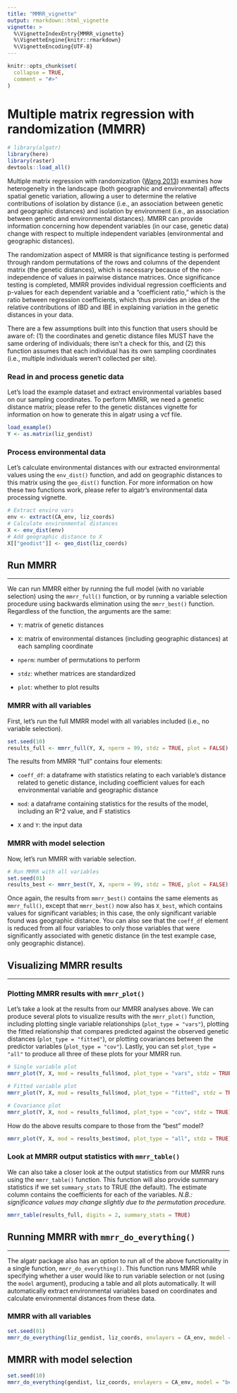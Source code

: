 ```yaml
---
title: "MMRR_vignette"
output: rmarkdown::html_vignette
vignette: >
  %\VignetteIndexEntry{MMRR_vignette}
  %\VignetteEngine{knitr::rmarkdown}
  %\VignetteEncoding{UTF-8}
---
```


```r
knitr::opts_chunk$set(
  collapse = TRUE,
  comment = "#>"
)
```

# Multiple matrix regression with randomization (MMRR)

```r
# library(algatr)
library(here)
library(raster)
devtools::load_all()
```

Multiple matrix regression with randomization ([Wang 2013](https://onlinelibrary.wiley.com/doi/full/10.1111/evo.12134)) examines how heterogeneity in the landscape (both geographic and environmental) affects spatial genetic variation, allowing a user to determine the relative contributions of isolation by distance (i.e., an association between genetic and geographic distances) and isolation by environment (i.e., an association between genetic and environmental distances). MMRR can provide information concerning how dependent variables (in our case, genetic data) change with respect to multiple independent variables (environmental and geographic distances).

The randomization aspect of MMRR is that significance testing is performed through random permutations of the rows and columns of the dependent matrix (the genetic distances), which is necessary because of the non-independence of values in pairwise distance matrices. Once significance testing is completed, MMRR provides individual regression coefficients and p-values for each dependent variable and a "coefficient ratio," which is the ratio between regression coefficients, which thus provides an idea of the relative contributions of IBD and IBE in explaining variation in the genetic distances in your data.

There are a few assumptions built into this function that users should be aware of: (1) the coordinates and genetic distance files MUST have the same ordering of individuals; there isn't a check for this, and (2) this function assumes that each individual has its own sampling coordinates (i.e., multiple individuals weren't collected per site).

### Read in and process genetic data

Let's load the example dataset and extract environmental variables based on our sampling coordinates. To perform MMRR, we need a genetic distance matrix; please refer to the genetic distances vignette for information on how to generate this in algatr using a vcf file.

```r
load_example()
Y <- as.matrix(liz_gendist)
```

### Process environmental data

Let's calculate environmental distances with our extracted environmental values using the `env_dist()` function, and add on geographic distances to this matrix using the `geo_dist()` function. For more information on how these two functions work, please refer to algatr's environmental data processing vignette.

```r
# Extract enviro vars
env <- extract(CA_env, liz_coords)
# Calculate environmental distances
X <- env_dist(env)
# Add geographic distance to X
X[["geodist"]] <- geo_dist(liz_coords)
```

## Run MMRR

------------------------------------------------------------------------

We can run MMRR either by running the full model (with no variable selection) using the `mmrr_full()` function, or by running a variable selection procedure using backwards elimination using the `mmrr_best()` function. Regardless of the function, the arguments are the same:

-   `Y`: matrix of genetic distances

-   `X`: matrix of environmental distances (including geographic distances) at each sampling coordinate

-   `nperm`: number of permutations to perform

-   `stdz`: whether matrices are standardized

-   `plot`: whether to plot results

### MMRR with all variables

First, let's run the full MMRR model with all variables included (i.e., no variable selection).

```r
set.seed(10)
results_full <- mmrr_full(Y, X, nperm = 99, stdz = TRUE, plot = FALSE)
```

The results from MMRR "full" contains four elements:

-   `coeff_df`: a dataframe with statistics relating to each variable's distance related to genetic distance, including coefficient values for each environmental variable and geographic distance

-   `mod`: a dataframe containing statistics for the results of the model, including an R^2 value, and F statistics

-   `X` and `Y`: the input data

### MMRR with model selection

Now, let's run MMRR with variable selection.

```r
# Run MMRR with all variables
set.seed(01)
results_best <- mmrr_best(Y, X, nperm = 99, stdz = TRUE, plot = FALSE)
```

Once again, the results from `mmrr_best()` contains the same elements as `mmrr_full()`, except that `mmrr_best()` now also has `X_best`, which contains values for significant variables; in this case, the only significant variable found was geographic distance. You can also see that the `coeff_df` element is reduced from all four variables to only those variables that were significantly associated with genetic distance (in the test example case, only geographic distance).

## Visualizing MMRR results

------------------------------------------------------------------------

### Plotting MMRR results with `mmrr_plot()`

Let's take a look at the results from our MMRR analyses above. We can produce several plots to visualize results with the `mmrr_plot()` function, including plotting single variable relationships (`plot_type = "vars"`), plotting the fitted relationship that compares predicted against the observed genetic distances (`plot_type = "fitted"`), or plotting covariances between the predictor variables (`plot_type = "cov"`). Lastly, you can set `plot_type = "all"` to produce all three of these plots for your MMRR run.

```r
# Single variable plot
mmrr_plot(Y, X, mod = results_full$mod, plot_type = "vars", stdz = TRUE)

# Fitted variable plot
mmrr_plot(Y, X, mod = results_full$mod, plot_type = "fitted", stdz = TRUE)

# Covariance plot
mmrr_plot(Y, X, mod = results_full$mod, plot_type = "cov", stdz = TRUE)
```

How do the above results compare to those from the "best" model?

```r
mmrr_plot(Y, X, mod = results_best$mod, plot_type = "all", stdz = TRUE)
```

### Look at MMRR output statistics with `mmrr_table()`

We can also take a closer look at the output statistics from our MMRR runs using the `mmrr_table()` function. This function will also provide summary statistics if we set `summary_stats` to TRUE (the default). The estimate column contains the coefficients for each of the variables. *N.B.: significance values may change slightly due to the permutation procedure.*

```r
mmrr_table(results_full, digits = 2, summary_stats = TRUE)
```

## Running MMRR with `mmrr_do_everything()`

------------------------------------------------------------------------

The algatr package also has an option to run all of the above functionality in a single function, `mmrr_do_everything()`. This function runs MMRR while specifying whether a user would like to run variable selection or not (using the `model` argument), producing a table and all plots automatically. It will automatically extract environmental variables based on coordinates and calculate environmental distances from these data.

### MMRR with all variables

```r
set.seed(01)
mmrr_do_everything(liz_gendist, liz_coords, envlayers = CA_env, model = "full")
```

## MMRR with model selection

```r
set.seed(10)
mmrr_do_everything(gendist, liz_coords, envlayers = CA_env, model = "best", nperm = 100)
```
